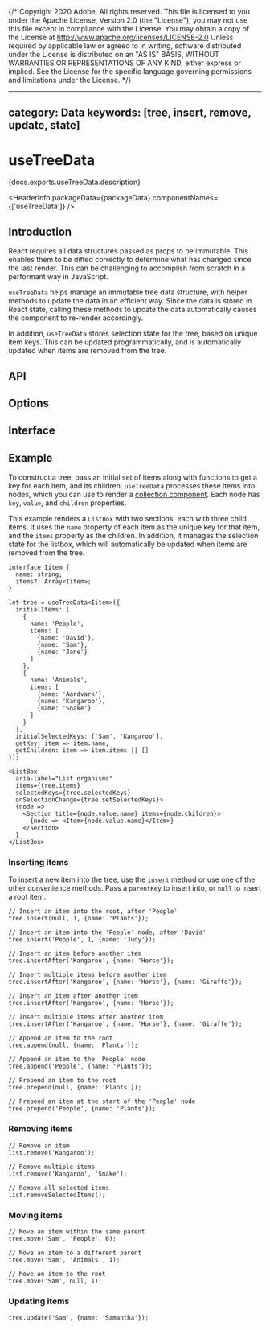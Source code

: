 {/* Copyright 2020 Adobe. All rights reserved.
This file is licensed to you under the Apache License, Version 2.0 (the "License");
you may not use this file except in compliance with the License. You may obtain a copy
of the License at http://www.apache.org/licenses/LICENSE-2.0
Unless required by applicable law or agreed to in writing, software distributed under
the License is distributed on an "AS IS" BASIS, WITHOUT WARRANTIES OR REPRESENTATIONS
OF ANY KIND, either express or implied. See the License for the specific language
governing permissions and limitations under the License. */}



---
category: Data
keywords: [tree, insert, remove, update, state]
---

# useTreeData

<PageDescription>{docs.exports.useTreeData.description}</PageDescription>

<HeaderInfo
  packageData={packageData}
  componentNames={['useTreeData']} />

## Introduction

React requires all data structures passed as props to be immutable. This enables them to be diffed correctly to determine
what has changed since the last render. This can be challenging to accomplish from scratch in a performant way in JavaScript.

`useTreeData` helps manage an immutable tree data structure, with helper methods to update the data in an efficient way.
Since the data is stored in React state, calling these methods to update the data automatically causes the component
to re-render accordingly.

In addition, `useTreeData` stores selection state for the tree, based on unique item keys. This can be updated programmatically,
and is automatically updated when items are removed from the tree.

## API

<FunctionAPI function={docs.exports.useTreeData} links={docs.links} />

## Options

<ClassAPI links={docs.links} class={docs.links[docs.exports.useTreeData.parameters[0].value.base.id]} />

## Interface

<ClassAPI links={docs.links} class={docs.links[docs.exports.useTreeData.return.base.id]} />

## Example

To construct a tree, pass an initial set of items along with functions to get a key for each item, and its children.
`useTreeData` processes these items into nodes, which you can use to render a [collection component](collections.html).
Each node has `key`, `value`, and `children` properties.

This example renders a `ListBox` with two sections, each with three child items. It uses the `name` property of each item
as the unique key for that item, and the `items` property as the children. In addition, it manages the selection state
for the listbox, which will automatically be updated when items are removed from the tree.

```tsx
interface Iitem {
  name: string;
  items?: Array<Iitem>;
}

let tree = useTreeData<Iitem>({
  initialItems: [
    {
      name: 'People',
      items: [
        {name: 'David'},
        {name: 'Sam'},
        {name: 'Jane'}
      ]
    },
    {
      name: 'Animals',
      items: [
        {name: 'Aardvark'},
        {name: 'Kangaroo'},
        {name: 'Snake'}
      ]
    }
  ],
  initialSelectedKeys: ['Sam', 'Kangaroo'],
  getKey: item => item.name,
  getChildren: item => item.items || []
});

<ListBox
  aria-label="List organisms"
  items={tree.items}
  selectedKeys={tree.selectedKeys}
  onSelectionChange={tree.setSelectedKeys}>
  {node =>
    <Section title={node.value.name} items={node.children}>
      {node => <Item>{node.value.name}</Item>}
    </Section>
  }
</ListBox>
```

### Inserting items

To insert a new item into the tree, use the `insert` method or use one of the other convenience methods.
Pass a `parentKey` to insert into, or `null` to insert a root item.

```tsx
// Insert an item into the root, after 'People'
tree.insert(null, 1, {name: 'Plants'});

// Insert an item into the 'People' node, after 'David'
tree.insert('People', 1, {name: 'Judy'});
```

```tsx
// Insert an item before another item
tree.insertAfter('Kangaroo', {name: 'Horse'});

// Insert multiple items before another item
tree.insertAfter('Kangaroo', {name: 'Horse'}, {name: 'Giraffe'});
```

```tsx
// Insert an item after another item
tree.insertAfter('Kangaroo', {name: 'Horse'});

// Insert multiple items after another item
tree.insertAfter('Kangaroo', {name: 'Horse'}, {name: 'Giraffe'});
```

```tsx
// Append an item to the root
tree.append(null, {name: 'Plants'});

// Append an item to the 'People' node
tree.append('People', {name: 'Plants'});
```

```tsx
// Prepend an item to the root
tree.prepend(null, {name: 'Plants'});

// Prepend an item at the start of the 'People' node
tree.prepend('People', {name: 'Plants'});
```

### Removing items

```tsx
// Remove an item
list.remove('Kangaroo');

// Remove multiple items
list.remove('Kangaroo', 'Snake');
```

```tsx
// Remove all selected items
list.removeSelectedItems();
```

### Moving items

```tsx
// Move an item within the same parent
tree.move('Sam', 'People', 0);

// Move an item to a different parent
tree.move('Sam', 'Animals', 1);

// Move an item to the root
tree.move('Sam', null, 1);
```

### Updating items

```tsx
tree.update('Sam', {name: 'Samantha'});
```
